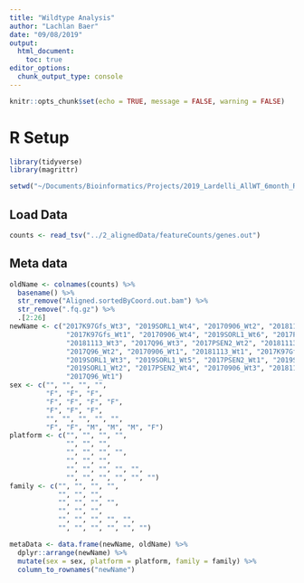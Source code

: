```yaml
---
title: "Wildtype Analysis"
author: "Lachlan Baer"
date: "09/08/2019"
output: 
  html_document:
    toc: true
editor_options: 
  chunk_output_type: console
---
```


```r
knitr::opts_chunk$set(echo = TRUE, message = FALSE, warning = FALSE)
```

# R Setup

```r
library(tidyverse)
library(magrittr)
```

```r
setwd("~/Documents/Bioinformatics/Projects/2019_Lardelli_AllWT_6month_RNASeq/R")
```

## Load Data

```r
counts <- read_tsv("../2_alignedData/featureCounts/genes.out")
```

## Meta data

```r
oldName <- colnames(counts) %>%
  basename() %>%
  str_remove("Aligned.sortedByCoord.out.bam") %>%
  str_remove(".fq.gz") %>%
  .[2:26]
newName <- c("2017K97Gfs_Wt3", "2019SORL1_Wt4", "20170906_Wt2", "20181113_Wt4",
              "2017K97Gfs_Wt1", "20170906_Wt4", "2019SORL1_Wt6", "2017PSEN2_Wt3",
              "20181113_Wt3", "2017Q96_Wt3", "2017PSEN2_Wt2", "20181113_Wt5",
              "2017Q96_Wt2", "20170906_Wt1", "20181113_Wt1", "2017K97Gfs_Wt2",
              "2019SORL1_Wt3", "2019SORL1_Wt5", "2017PSEN2_Wt1", "2019SORL1_Wt1",
              "2019SORL1_Wt2", "2017PSEN2_Wt4", "20170906_Wt3", "20181113_Wt2",
              "2017Q96_Wt1")
sex <- c("", "", "", "",
         "F", "F", "F",
         "F", "F", "F", "F",
         "F", "F", "F",
         "", "", "", "", "",
         "F", "F", "M", "M", "M", "F")
platform <- c("", "", "", "",
              "", "", "",
              "", "", "", "",
              "", "", "",
              "", "", "", "", "",
              "", "", "", "", "", "")
family <- c("", "", "", "",
            "", "", "",
            "", "", "", "",
            "", "", "",
            "", "", "", "", "",
            "", "", "", "", "", "")
```

```r
metaData <- data.frame(newName, oldName) %>%
  dplyr::arrange(newName) %>%
  mutate(sex = sex, platform = platform, family = family) %>%
  column_to_rownames("newName")
```

